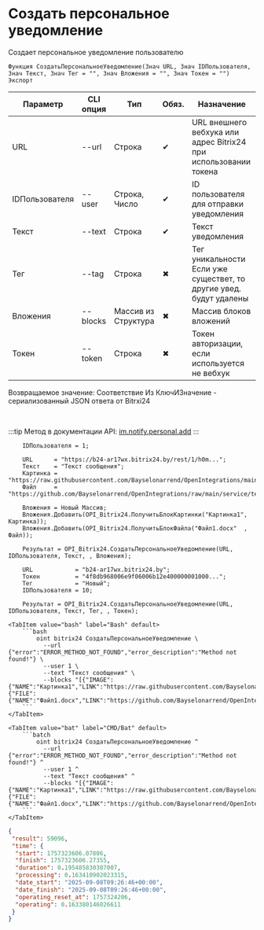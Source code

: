 ﻿---
sidebar_position: 1
description: Создать персональное уведомление и другие функции для работы с Bitrix24 в Открытом пакете интеграций - бесплатной open-source библиотеке интеграций для 1С:Предприятие 8, OneScript и CLI
keywords: [1C, 1С, 1С:Предприятие, 1С:Предприятие 8.3, API, Интеграция, Сервисы, Обмен, OneScript, CLI, Bitrix24]
---


# Создать персональное уведомление
 Создает персональное уведомление пользователю



`Функция СоздатьПерсональноеУведомление(Знач URL, Знач IDПользователя, Знач Текст, Знач Тег = "", Знач Вложения = "", Знач Токен = "") Экспорт`

  | Параметр | CLI опция | Тип | Обяз. | Назначение |
  |-|-|-|-|-|
  | URL | --url | Строка | &#x2714; | URL внешнего вебхука или адрес Bitrix24 при использовании токена |
  | IDПользователя | --user | Строка, Число | &#x2714; | ID пользователя для отправки уведомления |
  | Текст | --text | Строка | &#x2714; | Текст уведомления |
  | Тег | --tag | Строка | &#x2716; | Тег уникальности Если уже существет, то другие увед. будут удалены |
  | Вложения | --blocks | Массив из Структура | &#x2716; | Массив блоков вложений |
  | Токен | --token | Строка | &#x2716; | Токен авторизации, если используется не вебхук |

  
  Возвращаемое значение:   Соответствие Из КлючИЗначение - сериализованный JSON ответа от Bitrxi24

<br/>

:::tip
Метод в документации API: [im.notify.personal.add](https://dev.1c-bitrix.ru/learning/course/index.php?COURSE_ID=93&LESSON_ID=12129)
:::
<br/>



```bsl title="Пример использования для 1С:Предприятие/OneScript"
    IDПользователя = 1;

    URL      = "https://b24-ar17wx.bitrix24.by/rest/1/h0m...";
    Текст    = "Текст сообщения";
    Картинка = "https://raw.githubusercontent.com/Bayselonarrend/OpenIntegrations/main/service/test_data/picture.jpg";
    Файл     = "https://github.com/Bayselonarrend/OpenIntegrations/raw/main/service/test_data/document.docx";

    Вложения = Новый Массив;
    Вложения.Добавить(OPI_Bitrix24.ПолучитьБлокКартинки("Картинка1", Картинка));
    Вложения.Добавить(OPI_Bitrix24.ПолучитьБлокФайла("Файл1.docx"  , Файл));

    Результат = OPI_Bitrix24.СоздатьПерсональноеУведомление(URL, IDПользователя, Текст, , Вложения);

    URL            = "b24-ar17wx.bitrix24.by";
    Токен          = "4f8db968006e9f06006b12e400000001000...";
    Тег            = "Новый";
    IDПользователя = 10;

    Результат = OPI_Bitrix24.СоздатьПерсональноеУведомление(URL, IDПользователя, Текст, Тег, , Токен);
```
    

 <Tabs>
  
    <TabItem value="bash" label="Bash" default>
        ```bash
            oint bitrix24 СоздатьПерсональноеУведомление \
              --url {"error":"ERROR_METHOD_NOT_FOUND","error_description":"Method not found!"} \
              --user 1 \
              --text "Текст сообщения" \
              --blocks "[{"IMAGE":{"NAME":"Картинка1","LINK":"https://raw.githubusercontent.com/Bayselonarrend/OpenIntegrations/main/service/test_data/picture.jpg"}},{"FILE":{"NAME":"Файл1.docx","LINK":"https://github.com/Bayselonarrend/OpenIntegrations/raw/main/service/test_data/document.docx"}}]"
        ```
    </TabItem>
  
    <TabItem value="bat" label="CMD/Bat" default>
        ```batch
            oint bitrix24 СоздатьПерсональноеУведомление ^
              --url {"error":"ERROR_METHOD_NOT_FOUND","error_description":"Method not found!"} ^
              --user 1 ^
              --text "Текст сообщения" ^
              --blocks "[{"IMAGE":{"NAME":"Картинка1","LINK":"https://raw.githubusercontent.com/Bayselonarrend/OpenIntegrations/main/service/test_data/picture.jpg"}},{"FILE":{"NAME":"Файл1.docx","LINK":"https://github.com/Bayselonarrend/OpenIntegrations/raw/main/service/test_data/document.docx"}}]"
        ```
    </TabItem>
</Tabs>


```json title="Результат"
{
 "result": 59096,
 "time": {
  "start": 1757323606.07806,
  "finish": 1757323606.27355,
  "duration": 0.195485830307007,
  "processing": 0.163410902023315,
  "date_start": "2025-09-08T09:26:46+00:00",
  "date_finish": "2025-09-08T09:26:46+00:00",
  "operating_reset_at": 1757324206,
  "operating": 0.163380146026611
 }
}
```
